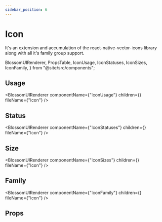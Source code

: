 ```yaml
---
sidebar_position: 6
---
```


# Icon

It's an extension and accumulation of the react-native-vector-icons library along with all it's family group support.

  BlossomUIRenderer,
  PropsTable,
  IconUsage,
  IconStatuses,
  IconSizes,
  IconFamily,
} from "@site/src/components";

## Usage

<BlossomUIRenderer
  componentName={"IconUsage"}
  children={<IconUsage />}
  fileName={"Icon"}
/>

## Status

<BlossomUIRenderer
  componentName={"IconStatuses"}
  children={<IconStatuses />}
  fileName={"Icon"}
/>

## Size

<BlossomUIRenderer
  componentName={"IconSizes"}
  children={<IconSizes />}
  fileName={"Icon"}
/>

## Family

<BlossomUIRenderer
  componentName={"IconFamily"}
  children={<IconFamily />}
  fileName={"Icon"}
/>

## Props

<PropsTable componentName="Icon" />
